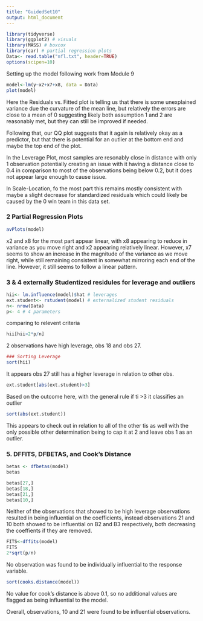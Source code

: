 ```yaml
---
title: "GuidedSet10"
output: html_document
---
```


```r
library(tidyverse)
library(ggplot2) # visuals
library(MASS) # boxcox
library(car) # partial regression plots
Data<- read.table("nfl.txt", header=TRUE)
options(scipen=10)
```

Setting up the model following work from Module 9
```r
model<-lm(y~x2+x7+x8, data = Data)
plot(model)
```

Here the Residuals vs. Fitted plot is telling us that there is some unexplained variance due the curvature of the mean line, but relatively the errors are close to a mean of 0 suggesting likely both assumption 1 and 2 are reasonably met, but they can still be improved if needed. 

Following that, our QQ plot suggests that it again is relatively okay as a predictor, but that there is potential for an outlier at the bottom end and maybe the top end of the plot.

In the Leverage Plot, most samples are resonably close in distance with only 1 observation potentially creating an issue with it having a distance close to 0.4 in comparison to most of the observations being below 0.2, but it does not appear large enough to cause issue. 

In Scale-Location, fo the most part this remains mostly consistent with maybe a slight decrease for standardized residuals which could likely be caused by the 0 win team in this data set.

### 2 Partial Regression Plots

```r
avPlots(model)
```

x2 and x8 for the most part appear linear, with x8 appearing to reduce in variance as you move right and x2 appearing relatively linear. However, x7 seems to show an increase in the magnitude of the variance as we move right, while still remaining consistent in somewhat mirroring each end of the line. However, it still seems to follow a linear pattern. 

### 3 & 4 externally Studentized residules for leverage and outliers

```r
hii<- lm.influence(model)$hat # leverages
ext.student<- rstudent(model) # externalized student residuals
n<- nrow(Data)
p<- 4 # 4 parameters
```

comparing to relevent criteria

```r
hii[hii>2*p/n]
```

2 observations have high leverage, obs 18 and obs 27. 

```r
### Sorting Leverage
sort(hii)
```

It appears obs 27 still has a higher leverage in relation to other obs.

```r
ext.student[abs(ext.student)>3]
```
Based on the outcome here, with the general rule if ti >3 it classifies an outlier

```r
sort(abs(ext.student))
```

This appears to check out in relation to all of the other tis as well with the only possible other determination being to cap it at 2 and leave obs 1 as an outlier.

### 5. DFFITS, DFBETAS, and Cook's Distance

```r
betas <- dfbetas(model)
betas
```

```r
betas[27,]
betas[18,]
betas[21,]
betas[10,]
```
Neither of the observations that showed to be high leverage observations resulted in being influential on the coefficients, instead observations 21 and 10 both showed to be influential on B2 and B3 respectively, both decreasing the coeffients if they are removed.

```r
FITS<-dffits(model)
FITS
2*sqrt(p/n)
```

No observation was found to be individually influential to the response variable.

```r
sort(cooks.distance(model))
```

No value for cook's distance is above 0.1, so no additional values are flagged as being influential to the model. 

Overall, observations, 10 and 21 were found to be influential observations.